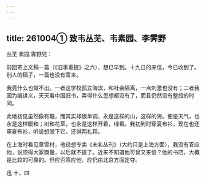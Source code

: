 ```yaml
---
---
---
```

title: 261004① 致韦丛芜、韦素园、李霁野
---




丛芜 素园 霁野兄：

前回寄上文稿一篇（《旧事重提》之六），想已早到。十九日的来信，今已收到了。别人的稿子，一篇也没有寄来。

我竟什么也做不出。一者这学校孤立海滨，和社会隔离，一点刺激也没有；二者我因为编讲义，天天看中国旧书，弄得什么思想都没有了，而且仍然没有整段的时间。

此地初见虽然像有趣，而其实却很单调，永是这样的山，这样的海。便是天气，也永是这样暖和；树和花草，也永是这样开着，绿着。我初到时穿夏布衫，现在也还穿夏布衫，听说想脱下它，还得两礼拜。

在上海时看见章雪村，他说想专卖《未名丛刊》（大约只是上海方面），我没有答应他，说须得大家商量，以后就不提了。近来不知道他可曾又来信？他的书店，大概是比较的可靠的。但应否答应他，应仍由北京方面定夺。

迅 十，四